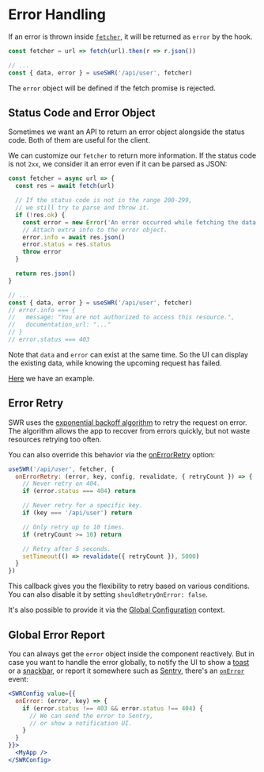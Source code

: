 
# Error Handling

If an error is thrown inside [`fetcher`](/docs/data-fetching), it will be returned as `error` by the hook.

```js
const fetcher = url => fetch(url).then(r => r.json())

// ...
const { data, error } = useSWR('/api/user', fetcher)
```

The `error` object will be defined if the fetch promise is rejected.

## Status Code and Error Object

Sometimes we want an API to return an error object alongside the status code.
Both of them are useful for the client.

We can customize our `fetcher` to return more information. If the status code is not `2xx`,
we consider it an error even if it can be parsed as JSON:

```js
const fetcher = async url => {
  const res = await fetch(url)

  // If the status code is not in the range 200-299,
  // we still try to parse and throw it.
  if (!res.ok) {
    const error = new Error('An error occurred while fetching the data.')
    // Attach extra info to the error object.
    error.info = await res.json()
    error.status = res.status
    throw error
  }

  return res.json()
}

// ...
const { data, error } = useSWR('/api/user', fetcher)
// error.info === {
//   message: "You are not authorized to access this resource.",
//   documentation_url: "..."
// }
// error.status === 403
```

<Callout emoji="💡">
  Note that <code>data</code> and <code>error</code> can exist at the same time. So the UI can display the existing data,
  while knowing the upcoming request has failed.
</Callout>

[Here](/examples/error-handling) we have an example.

## Error Retry

SWR uses the [exponential backoff algorithm](https://en.wikipedia.org/wiki/Exponential_backoff) to retry the request on error.
The algorithm allows the app to recover from errors quickly, but not waste resources retrying too often.

You can also override this behavior via the [onErrorRetry](/docs/api#options) option:

```js
useSWR('/api/user', fetcher, {
  onErrorRetry: (error, key, config, revalidate, { retryCount }) => {
    // Never retry on 404.
    if (error.status === 404) return

    // Never retry for a specific key.
    if (key === '/api/user') return

    // Only retry up to 10 times.
    if (retryCount >= 10) return

    // Retry after 5 seconds.
    setTimeout(() => revalidate({ retryCount }), 5000)
  }
})
```

This callback gives you the flexibility to retry based on various conditions. You can also disable it by setting `shouldRetryOnError: false`.

It's also possible to provide it via the [Global Configuration](/docs/global-configuration) context.

## Global Error Report

You can always get the `error` object inside the component reactively.
But in case you want to handle the error globally, to notify the UI to show a [toast](https://vercel.com/design/toast) or a [snackbar](https://material.io/components/snackbars), or report it somewhere such as [Sentry](https://sentry.io),
there's an [`onError`](/docs/api#options) event:

```jsx
<SWRConfig value={{
  onError: (error, key) => {
    if (error.status !== 403 && error.status !== 404) {
      // We can send the error to Sentry,
      // or show a notification UI.
    }
  }
}}>
  <MyApp />
</SWRConfig>
```
